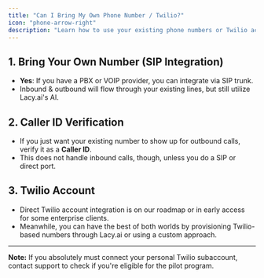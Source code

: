 ```yaml
---
title: "Can I Bring My Own Phone Number / Twilio?"
icon: "phone-arrow-right"
description: "Learn how to use your existing phone numbers or Twilio account with Lacy.ai through SIP integration or Caller ID verification"
---
```


## 1. Bring Your Own Number (SIP Integration)

- **Yes**: If you have a PBX or VOIP provider, you can integrate via SIP trunk.
- Inbound & outbound will flow through your existing lines, but still utilize Lacy.ai's AI.

## 2. Caller ID Verification

- If you just want your existing number to show up for outbound calls, verify it as a **Caller ID**.
- This does not handle inbound calls, though, unless you do a SIP or direct port.

## 3. Twilio Account

- Direct Twilio account integration is on our roadmap or in early access for some enterprise clients.
- Meanwhile, you can have the best of both worlds by provisioning Twilio-based numbers through Lacy.ai or using a custom approach.

---

**Note:** If you absolutely must connect your personal Twilio subaccount, contact support to check if you're eligible for the pilot program.
